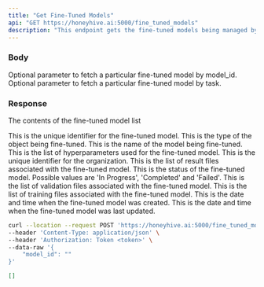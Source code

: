 ```yaml
---
title: "Get Fine-Tuned Models"
api: "GET https://honeyhive.ai:5000/fine_tuned_models"
description: "This endpoint gets the fine-tuned models being managed by the user."
---
```


### Body

<ParamField body="model_id" type="string">
  Optional parameter to fetch a particular fine-tuned model by model_id.
</ParamField>

<ParamField body="task" type="string">
  Optional parameter to fetch a particular fine-tuned model by task.
</ParamField>

### Response

<ResponseField name="data" type="object">

The contents of the fine-tuned model list

<Expandable title="Toggle object">

<ResponseField name="model_id" type="string">
  This is the unique identifier for the fine-tuned model.
</ResponseField>

<ResponseField name="object" type="string">
  This is the type of the object being fine-tuned.
</ResponseField>

<ResponseField name="model" type="string">
  This is the name of the model being fine-tuned.
</ResponseField>

<ResponseField name="hyperparams" type="object">
  This is the list of hyperparameters used for the fine-tuned model.
</ResponseField>

<ResponseField name="org_id" type="string">
  This is the unique identifier for the organization.
</ResponseField>

<ResponseField name="result_files" type="array">
  This is the list of result files associated with the fine-tuned model.
</ResponseField>

<ResponseField name="status" type="string">
  This is the status of the fine-tuned model. Possible values are 'In Progress', 'Completed' and 'Failed'.
</ResponseField>

<ResponseField name="validation_files" type="array">
  This is the list of validation files associated with the fine-tuned model.
</ResponseField>

<ResponseField name="training_files" type="array">
  This is the list of training files associated with the fine-tuned model.
</ResponseField>

<ResponseField name="created_at" type="string">
  This is the date and time when the fine-tuned model was created.
</ResponseField>

<ResponseField name="updated_at" type="string">
  This is the date and time when the fine-tuned model was last updated.
</ResponseField>

</Expandable>

</ResponseField>

<RequestExample>

```bash Example Request
curl --location --request POST 'https://honeyhive.ai:5000/fine_tuned_models' \
--header 'Content-Type: application/json' \
--header 'Authorization: Token <token>' \
--data-raw '{
    "model_id": ""
}'
```

</RequestExample>

<ResponseExample>

```json Response
[]

```

</ResponseExample>